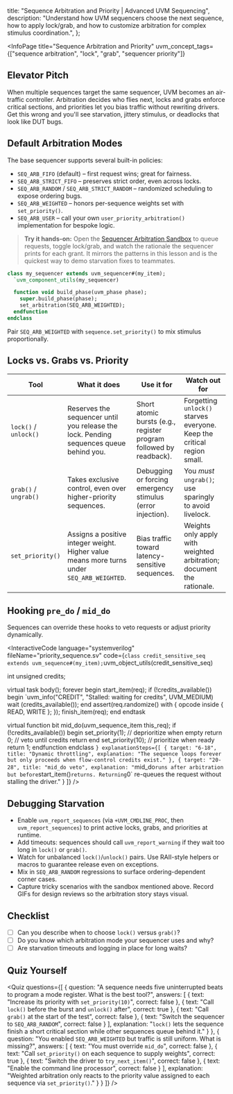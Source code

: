 
  title: "Sequence Arbitration and Priority | Advanced UVM Sequencing",
  description: "Understand how UVM sequencers choose the next sequence, how to apply lock/grab, and how to customize arbitration for complex stimulus coordination.",
};

<InfoPage
  title="Sequence Arbitration and Priority"
  uvm_concept_tags={["sequence arbitration", "lock", "grab", "sequencer priority"]}
>

  ## Elevator Pitch

  When multiple sequences target the same sequencer, UVM becomes an air-traffic controller. Arbitration decides who flies next, locks and grabs enforce critical sections, and priorities let you bias traffic without rewriting drivers. Get this wrong and you'll see starvation, jittery stimulus, or deadlocks that look like DUT bugs.

  ## Default Arbitration Modes

  The base sequencer supports several built-in policies:

  - `SEQ_ARB_FIFO` (default) – first request wins; great for fairness.
  - `SEQ_ARB_STRICT_FIFO` – preserves strict order, even across locks.
  - `SEQ_ARB_RANDOM` / `SEQ_ARB_STRICT_RANDOM` – randomized scheduling to expose ordering bugs.
  - `SEQ_ARB_WEIGHTED` – honors per-sequence weights set with `set_priority()`.
  - `SEQ_ARB_USER` – call your own `user_priority_arbitration()` implementation for bespoke logic.

  > **Try it hands-on:** Open the [Sequencer Arbitration Sandbox](/exercises/sequencer-arbitration) to queue requests, toggle lock/grab, and watch the rationale the sequencer prints for each grant. It mirrors the patterns in this lesson and is the quickest way to demo starvation fixes to teammates.

  ```systemverilog
  class my_sequencer extends uvm_sequencer#(my_item);
    `uvm_component_utils(my_sequencer)

    function void build_phase(uvm_phase phase);
      super.build_phase(phase);
      set_arbitration(SEQ_ARB_WEIGHTED);
    endfunction
  endclass
  ```

  Pair `SEQ_ARB_WEIGHTED` with `sequence.set_priority()` to mix stimulus proportionally.

  ## Locks vs. Grabs vs. Priority

  | Tool | What it does | Use it for | Watch out for |
  | --- | --- | --- | --- |
  | `lock()` / `unlock()` | Reserves the sequencer until you release the lock. Pending sequences queue behind you. | Short atomic bursts (e.g., register program followed by readback). | Forgetting `unlock()` starves everyone. Keep the critical region small. |
  | `grab()` / `ungrab()` | Takes exclusive control, even over higher-priority sequences. | Debugging or forcing emergency stimulus (error injection). | You *must* `ungrab()`; use sparingly to avoid livelock. |
  | `set_priority()` | Assigns a positive integer weight. Higher value means more turns under `SEQ_ARB_WEIGHTED`. | Bias traffic toward latency-sensitive sequences. | Weights only apply with weighted arbitration; document the rationale. |

  ## Hooking `pre_do` / `mid_do`

  Sequences can override these hooks to veto requests or adjust priority dynamically.

  <InteractiveCode
    language="systemverilog"
    fileName="priority_sequence.sv"
    code={`
class credit_sensitive_seq extends uvm_sequence#(my_item);
  `uvm_object_utils(credit_sensitive_seq)

  int unsigned credits;

  virtual task body();
    forever begin
      start_item(req);
      if (!credits_available()) begin
        `uvm_info("CREDIT", "Stalled: waiting for credits", UVM_MEDIUM)
        wait (credits_available());
      end
      assert(req.randomize() with { opcode inside { READ, WRITE }; });
      finish_item(req);
    end
  endtask

  virtual function bit mid_do(uvm_sequence_item this_req);
    if (!credits_available()) begin
      set_priority(1);                         // deprioritize when empty
      return 0;                                // veto until credits return
    end
    set_priority(10);                          // prioritize when ready
    return 1;
  endfunction
endclass
    `}
    explanationSteps={[
      { target: "6-18", title: "Dynamic throttling", explanation: "The sequence loops forever but only proceeds when flow-control credits exist." },
      { target: "20-28", title: "mid_do veto", explanation: "`mid_do` runs after arbitration but before `start_item()` returns. Returning `0` re-queues the request without stalling the driver." }
    ]}
  />

  ## Debugging Starvation

  - Enable `uvm_report_sequences` (via `+UVM_CMDLINE_PROC`, then `uvm_report_sequences`) to print active locks, grabs, and priorities at runtime.
  - Add timeouts: sequences should call `uvm_report_warning` if they wait too long in `lock()` or `grab()`.
  - Watch for unbalanced `lock()`/`unlock()` pairs. Use RAII-style helpers or macros to guarantee release even on exceptions.
  - Mix in `SEQ_ARB_RANDOM` regressions to surface ordering-dependent corner cases.
  - Capture tricky scenarios with the sandbox mentioned above. Record GIFs for design reviews so the arbitration story stays visual.

  ## Checklist

  - [ ] Can you describe when to choose `lock()` versus `grab()`?
  - [ ] Do you know which arbitration mode your sequencer uses and why?
  - [ ] Are starvation timeouts and logging in place for long waits?

  ## Quiz Yourself

  <Quiz questions={[
    {
      question: "A sequence needs five uninterrupted beats to program a mode register. What is the best tool?",
      answers: [
        { text: "Increase its priority with `set_priority(10)`", correct: false },
        { text: "Call `lock()` before the burst and `unlock()` after", correct: true },
        { text: "Call `grab()` at the start of the test", correct: false },
        { text: "Switch the sequencer to `SEQ_ARB_RANDOM`", correct: false }
      ],
      explanation: "`lock()` lets the sequence finish a short critical section while other sequences queue behind it." }
    },
    {
      question: "You enabled `SEQ_ARB_WEIGHTED` but traffic is still uniform. What is missing?",
      answers: [
        { text: "You must override `mid_do`", correct: false },
        { text: "Call `set_priority()` on each sequence to supply weights", correct: true },
        { text: "Switch the driver to `try_next_item()`", correct: false },
        { text: "Enable the command line processor", correct: false }
      ],
      explanation: "Weighted arbitration only reacts to the priority value assigned to each sequence via `set_priority()`." }
    }
  ]} />

</InfoPage>
